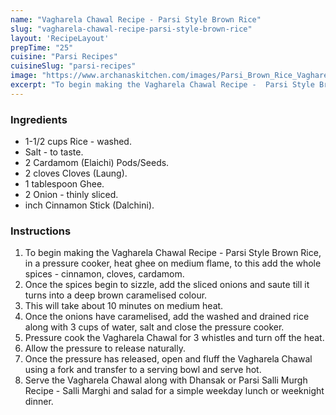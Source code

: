 ---
name: "Vagharela Chawal Recipe - Parsi Style Brown Rice"
slug: "vagharela-chawal-recipe-parsi-style-brown-rice"
layout: 'RecipeLayout'
prepTime: "25"
cuisine: "Parsi Recipes"
cuisineSlug: "parsi-recipes"
image: "https://www.archanaskitchen.com/images/Parsi_Brown_Rice_Vagharela_Chawal_recipe-1.jpg"
excerpt: "To begin making the Vagharela Chawal Recipe -  Parsi Style Brown Rice, in a pressure cooker, heat ghee on medium flame, to this add the whole spices - cinnamon, cloves, cardamom"
---

### Ingredients

- 1-1/2 cups Rice - washed.
- Salt - to taste.
- 2 Cardamom (Elaichi) Pods/Seeds.
- 2 cloves Cloves (Laung).
- 1 tablespoon Ghee.
- 2 Onion - thinly sliced.
- inch Cinnamon Stick (Dalchini).

### Instructions

1. To begin making the Vagharela Chawal Recipe -  Parsi Style Brown Rice, in a pressure cooker, heat ghee on medium flame, to this add the whole spices - cinnamon, cloves, cardamom.
1. Once the spices begin to sizzle, add the sliced onions and saute till it turns into a deep brown caramelised colour.
1. This will take about 10 minutes on medium heat.
1. Once the onions have caramelised, add the washed and drained rice along with 3 cups of water, salt and close the pressure cooker.
1. Pressure cook the Vagharela Chawal for 3 whistles and turn off the heat.
1.  Allow the pressure to release naturally.
1. Once the pressure has released, open and fluff the Vagharela Chawal using a fork and transfer to a serving bowl and serve hot.
1. Serve the Vagharela Chawal along with Dhansak or Parsi Salli Murgh Recipe - Salli Marghi and salad for a simple weekday lunch or weeknight dinner.
